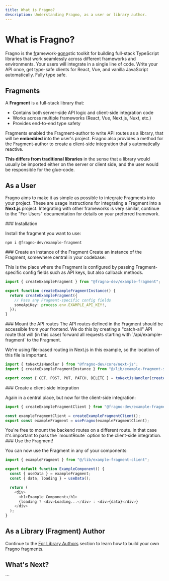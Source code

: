 ```yaml
---
title: What is Fragno?
description: Understanding Fragno, as a user or library author.
---
```



# What is Fragno?

Fragno is the <u>fr</u>amework-<u>agno</u>stic toolkit for building full-stack TypeScript libraries
that work seamlessly across different frameworks and environments. Your users will integrate in a
single line of code. Write your API once, get type-safe clients for React, Vue, and vanilla
JavaScript automatically. Fully type safe.

## Fragments

A **Fragment** is a full-stack library that:

- Contains both server-side API logic and client-side integration code
- Works across multiple frameworks (React, Vue, Next.js, Nuxt, etc.)
- Provides end-to-end type safety

Fragments enabled the Fragment-author to write API routes as a library, that will be **embedded**
into the user's project. Fragno also provides a method for the Fragment-author to create a
client-side integration that's automatically reactive.

**This differs from traditional libraries** in the sense that a library would usually be imported
either on the server or client side, and the user would be responsible for the glue-code.

## As a User

Fragno aims to make it as simple as possible to integrate Fragments into your project. These are
usage instructions for integrating a Fragment into a **Next.js** project. Integrating with other
frameworks is very similar, continue to the "For Users" documentation for details on your preferred
framework.

<Steps>

<Step>
### Installation

Install the fragment you want to use:

```npm
npm i @fragno-dev/example-fragment
```

</Step>

<Step>
### Create an instance of the Fragment
Create an instance of the Fragment, somewhere central in your codebase:

This is the place where the Fragment is configured by passing Fragment-specific config fields such
as API keys, but also callback methods.

```ts title="lib/example-fragment-server.ts"
import { createExampleFragment } from "@fragno-dev/example-fragment";

export function createExampleFragmentInstance() {
  return createExampleFragment({
    // Pass any Fragment-specific config fields
    someApiKey: process.env.EXAMPLE_API_KEY!,
  });
}
```

</Step>

<Step>
### Mount the API routes
The API routes defined in the Fragment should be accessible from your frontend. We do this by 
creating a "catch-all" API route that will (in this case) forward all requests starting with 
`/api/example-fragment` to the Fragment.

We're using file-based routing in Next.js in this example, so the location of this file is
important.

```ts title="app/api/example-fragment/[...all]/route.ts"
import { toNextJsHandler } from "@fragno-dev/core/next-js";
import { createExampleFragmentInstance } from "@/lib/example-fragment-server";

export const { GET, POST, PUT, PATCH, DELETE } = toNextJsHandler(createExampleFragmentInstance());
```

</Step>

<Step>
### Create a client-side integration

Again in a central place, but now for the client-side integration:

```ts title="lib/example-fragment-client.ts"
import { createExampleFragmentClient } from "@fragno-dev/example-fragment";

const exampleFragmentClient = createExampleFragmentClient();
export const exampleFragment = useFragno(exampleFragmentClient);
```

<Callout type="info">
  You're free to mount the backend routes on a different route. In that case it's important to pass
  the `mountRoute` option to the client-side integration.
</Callout>

</Step>

<Step>
### Use the Fragment!

You can now use the Fragment in any of your components:

```ts title="components/ExampleComponent.tsx"
import { exampleFragment } from "@/lib/example-fragment-client";

export default function ExampleComponent() {
  const { useData } = exampleFragment;
  const { data, loading } = useData();

  return (
    <div>
      <h1>Example Component</h1>
      {loading ? <div>Loading...</div> : <div>{data}</div>}
    </div>
  );
}
```

</Step>

</Steps>

## As a Library (Fragment) Author

Continue to the [For Library Authors](./docs/for-library-authors/getting-started) section to learn
how to build your own Fragno fragments.

## What's Next?

<Cards>
  <Card
    title="For Users"
    href="/docs/for-users/integrating-a-fragment"
    description="Learn how to integrate fragments into your project"
  />
  <Card
    title="For Library Authors"
    href="/docs/for-library-authors/getting-started"
    description="Learn how to build your own fragments"
  />
</Cards>
```
